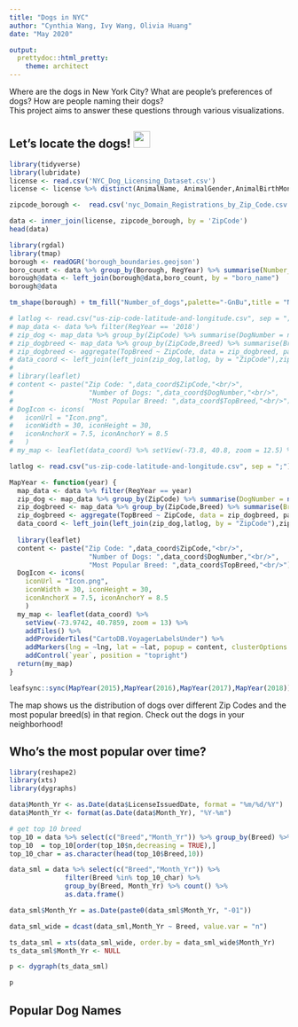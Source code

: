 ```yaml
---
title: "Dogs in NYC"
author: "Cynthia Wang, Ivy Wang, Olivia Huang"
date: "May 2020"

output:
  prettydoc::html_pretty:
    theme: architect
---
```


Where are the dogs in New York City? What are people's preferences of dogs? How are people naming their dogs?  
This project aims to answer these questions through various visualizations.  


## Let's locate the dogs! ![ ](paw.png){width=30px}

```r
library(tidyverse)
library(lubridate)
license <- read.csv('NYC_Dog_Licensing_Dataset.csv')
license <- license %>% distinct(AnimalName, AnimalGender,AnimalBirthMonth,BreedName, .keep_all = TRUE) %>% select(Name = AnimalName, Gender = AnimalGender,BirthYear = AnimalBirthMonth, Breed = BreedName, ZipCode, LicenseIssuedDate) %>% mutate(RegYear = year(as.POSIXct(LicenseIssuedDate,format = "%m/%d/%Y")))
```


```r
zipcode_borough <-  read.csv('nyc_Domain_Registrations_by_Zip_Code.csv') %>% mutate(ZipCode = as.numeric(as.character(ZIP.Code))) %>% select(ZipCode, Borough)
```

```r
data <- inner_join(license, zipcode_borough, by = 'ZipCode')
head(data)
```


```r
library(rgdal)
library(tmap)
borough <- readOGR('borough_boundaries.geojson')
boro_count <- data %>% group_by(Borough, RegYear) %>% summarise(Number_of_dogs = n()) %>% mutate(year = as.character(RegYear), Number_of_dogs = as.numeric(Number_of_dogs)) %>% select(boro_name = Borough, year, Number_of_dogs)
borough@data <- left_join(borough@data,boro_count, by = "boro_name")
borough@data
```


```r
tm_shape(borough) + tm_fill("Number_of_dogs",palette="-GnBu",title = "Number of Dogs") + tm_facets(by = "year")
```


```r
# latlog <- read.csv("us-zip-code-latitude-and-longitude.csv", sep = ";") %>% select(ZipCode = Zip, lat = Latitude, lng = Longitude)
# map_data <- data %>% filter(RegYear == '2018')
# zip_dog <- map_data %>% group_by(ZipCode) %>% summarise(DogNumber = n())
# zip_dogbreed <- map_data %>% group_by(ZipCode,Breed) %>% summarise(BreedNumber = n()) %>% top_n(1, wt = BreedNumber) %>% select(ZipCode, TopBreed = Breed)
# zip_dogbreed <- aggregate(TopBreed ~ ZipCode, data = zip_dogbreed, paste, collapse = ";")
# data_coord <- left_join(left_join(zip_dog,latlog, by = "ZipCode"),zip_dogbreed, by = "ZipCode") %>% filter(!is.na(lat) & !is.na(lng))
# 
# library(leaflet)
# content <- paste("Zip Code: ",data_coord$ZipCode,"<br/>",
#                   "Number of Dogs: ",data_coord$DogNumber,"<br/>",
#                   "Most Popular Breed: ",data_coord$TopBreed,"<br/>")
# DogIcon <- icons(
#   iconUrl = "Icon.png",
#   iconWidth = 30, iconHeight = 30,
#   iconAnchorX = 7.5, iconAnchorY = 8.5
#   )
# my_map <- leaflet(data_coord) %>% setView(-73.8, 40.8, zoom = 12.5) %>% addTiles() %>% addProviderTiles("CartoDB.VoyagerLabelsUnder") %>% addMarkers(lng = ~lng, lat = ~lat, popup = content, clusterOptions = markerClusterOptions(), icon = DogIcon)
```

```r
latlog <- read.csv("us-zip-code-latitude-and-longitude.csv", sep = ";") %>% select(ZipCode = Zip, lat = Latitude, lng = Longitude)

MapYear <- function(year) {
  map_data <- data %>% filter(RegYear == year)
  zip_dog <- map_data %>% group_by(ZipCode) %>% summarise(DogNumber = n())
  zip_dogbreed <- map_data %>% group_by(ZipCode,Breed) %>% summarise(BreedNumber = n()) %>% top_n(1, wt = BreedNumber) %>% select(ZipCode, TopBreed = Breed)
  zip_dogbreed <- aggregate(TopBreed ~ ZipCode, data = zip_dogbreed, paste, collapse = ";")
  data_coord <- left_join(left_join(zip_dog,latlog, by = "ZipCode"),zip_dogbreed, by = "ZipCode") %>% filter(!is.na(lat) & !is.na(lng))
  
  library(leaflet)
  content <- paste("Zip Code: ",data_coord$ZipCode,"<br/>",
                    "Number of Dogs: ",data_coord$DogNumber,"<br/>",
                    "Most Popular Breed: ",data_coord$TopBreed,"<br/>")
  DogIcon <- icons(
    iconUrl = "Icon.png",
    iconWidth = 30, iconHeight = 30,
    iconAnchorX = 7.5, iconAnchorY = 8.5
    )
  my_map <- leaflet(data_coord) %>% 
    setView(-73.9742, 40.7859, zoom = 13) %>% 
    addTiles() %>% 
    addProviderTiles("CartoDB.VoyagerLabelsUnder") %>% 
    addMarkers(lng = ~lng, lat = ~lat, popup = content, clusterOptions = markerClusterOptions(), icon = DogIcon) %>%
    addControl(`year`, position = "topright")
  return(my_map)
}

leafsync::sync(MapYear(2015),MapYear(2016),MapYear(2017),MapYear(2018))
```  
The map shows us the distribution of dogs over different Zip Codes and the most popular breed(s) in that region. Check out the dogs in your neighborhood!  


## Who's the most popular over time?

```r
library(reshape2)
library(xts)
library(dygraphs)

data$Month_Yr <- as.Date(data$LicenseIssuedDate, format = "%m/%d/%Y")
data$Month_Yr <- format(as.Date(data$Month_Yr), "%Y-%m")

# get top 10 breed 
top_10 = data %>% select(c("Breed","Month_Yr")) %>% group_by(Breed) %>% count()  
top_10  = top_10[order(top_10$n,decreasing = TRUE),]
top_10_char = as.character(head(top_10$Breed,10))

data_sml = data %>% select(c("Breed","Month_Yr")) %>% 
              filter(Breed %in% top_10_char) %>% 
              group_by(Breed, Month_Yr) %>% count() %>%
              as.data.frame()

data_sml$Month_Yr = as.Date(paste0(data_sml$Month_Yr, "-01"))

data_sml_wide = dcast(data_sml,Month_Yr ~ Breed, value.var = "n")

ts_data_sml = xts(data_sml_wide, order.by = data_sml_wide$Month_Yr) 
ts_data_sml$Month_Yr <- NULL

p <- dygraph(ts_data_sml)

p
```



## Popular Dog Names